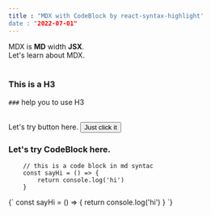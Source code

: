 ```yaml
---
title : "MDX with CodeBlock by react-syntax-highlight'
date : "2022-07-01"
---
```


<div>
    MDX is <strong>MD</strong> width <strong>JSX</strong>. <br/>
    Let's learn about MDX.
<div>

<br />

### This is a H3

`###` help you to use H3

<br />

<div>
  Let's try button here.
  <Button>Just click it</Button>
</div>

### Let's try CodeBlock here.

```
    // this is a code block in md syntac
    const sayHi = () => {
        return console.log('hi')
    }
```

<CodeBlock>
  {`
        const sayHi = () => {
            return console.log('hi')
        }
    `}
</CodeBlock>
